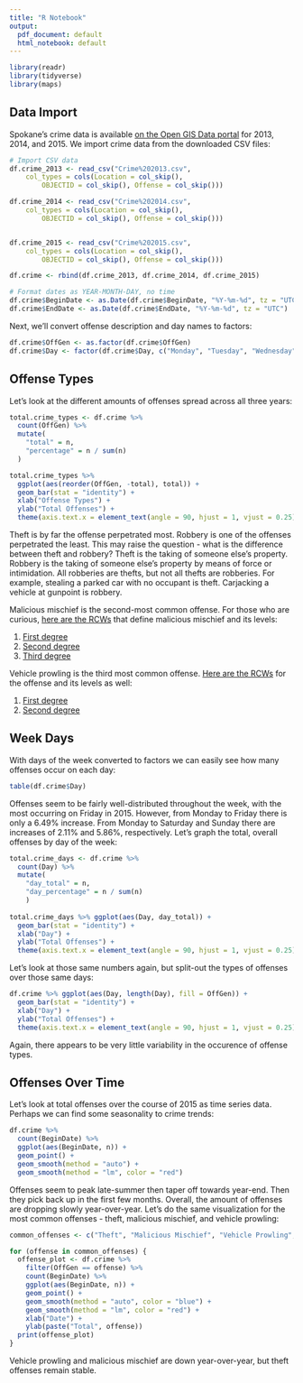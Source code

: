```yaml
---
title: "R Notebook"
output:
  pdf_document: default
  html_notebook: default
---
```


```r
library(readr)
library(tidyverse)
library(maps)
```

## Data Import

Spokane's crime data is available [on the Open GIS Data portal](http://data-spokane.opendata.arcgis.com/search?tags=public%20safety) for 2013, 2014, and 2015. We import crime data from the downloaded CSV files: 

```r
# Import CSV data
df.crime_2013 <- read_csv("Crime%202013.csv", 
    col_types = cols(Location = col_skip(), 
        OBJECTID = col_skip(), Offense = col_skip()))

df.crime_2014 <- read_csv("Crime%202014.csv", 
    col_types = cols(Location = col_skip(), 
        OBJECTID = col_skip(), Offense = col_skip()))


df.crime_2015 <- read_csv("Crime%202015.csv", 
    col_types = cols(Location = col_skip(), 
        OBJECTID = col_skip(), Offense = col_skip()))

df.crime <- rbind(df.crime_2013, df.crime_2014, df.crime_2015)

# Format dates as YEAR-MONTH-DAY, no time
df.crime$BeginDate <- as.Date(df.crime$BeginDate, "%Y-%m-%d", tz = "UTC")
df.crime$EndDate <- as.Date(df.crime$EndDate, "%Y-%m-%d", tz = "UTC")
```

Next, we'll convert offense description and day names to factors:

```r
df.crime$OffGen <- as.factor(df.crime$OffGen)
df.crime$Day <- factor(df.crime$Day, c("Monday", "Tuesday", "Wednesday", "Thursday", "Friday", "Saturday", "Sunday"))
```

## Offense Types

Let's look at the different amounts of offenses spread across all three years:

```r
total.crime_types <- df.crime %>%
  count(OffGen) %>%
  mutate(
    "total" = n,
    "percentage" = n / sum(n)
  )

total.crime_types %>% 
  ggplot(aes(reorder(OffGen, -total), total)) + 
  geom_bar(stat = "identity") +
  xlab("Offense Types") +
  ylab("Total Offenses") +
  theme(axis.text.x = element_text(angle = 90, hjust = 1, vjust = 0.25))
```

Theft is by far the offense perpetrated most. Robbery is one of the offenses perpetrated the least. This may raise the question - what is the difference between theft and robbery?  Theft is the taking of someone else's property. Robbery is the taking of someone else's property by means of force or intimidation. All robberies are thefts, but not all thefts are robberies. For example, stealing a parked car with no occupant is theft. Carjacking a vehicle at gunpoint is robbery. 

Malicious mischief is the second-most common offense. For those who are curious, [here are the RCWs](https://app.leg.wa.gov/rcw/default.aspx?cite=9A.48) that define malicious mischief and its levels:

1. [First degree](https://app.leg.wa.gov/RCW/default.aspx?cite=9A.48.070)
1. [Second degree](https://app.leg.wa.gov/RCW/default.aspx?cite=9A.48.080)
1. [Third degree](https://app.leg.wa.gov/RCW/default.aspx?cite=9A.48.090)

Vehicle prowling is the third most common offense. [Here are the RCWs](https://app.leg.wa.gov/rcw/default.aspx?cite=9a.52) for the offense and its levels as well:

1. [First degree](https://app.leg.wa.gov/RCW/default.aspx?cite=9A.52.095)
1. [Second degree](https://app.leg.wa.gov/RCW/default.aspx?cite=9A.52.100)

## Week Days

With days of the week converted to factors we can easily see how many offenses occur on each day:

```r
table(df.crime$Day)
```

Offenses seem to be fairly well-distributed throughout the week, with the most occurring on Friday in 2015. However, from Monday to Friday there is only a 6.49% increase. From Monday to Saturday and Sunday there are increases of 2.11% and 5.86%, respectively. Let's graph the total, overall offenses by day of the week:

```r
total.crime_days <- df.crime %>% 
  count(Day) %>%
  mutate(
    "day_total" = n,
    "day_percentage" = n / sum(n)
    )
  
total.crime_days %>% ggplot(aes(Day, day_total)) +
  geom_bar(stat = "identity") +
  xlab("Day") +
  ylab("Total Offenses") +
  theme(axis.text.x = element_text(angle = 90, hjust = 1, vjust = 0.25))
```

Let's look at those same numbers again, but split-out the types of offenses over those same days:

```r
df.crime %>% ggplot(aes(Day, length(Day), fill = OffGen)) +
  geom_bar(stat = "identity") +
  xlab("Day") +
  ylab("Total Offenses") +
  theme(axis.text.x = element_text(angle = 90, hjust = 1, vjust = 0.25))
```

Again, there appears to be very little variability in the occurence of offense types. 

## Offenses Over Time

Let's look at total offenses over the course of 2015 as time series data. Perhaps we can find some seasonality to crime trends:

```r
df.crime %>% 
  count(BeginDate) %>%
  ggplot(aes(BeginDate, n)) + 
  geom_point() +
  geom_smooth(method = "auto") +
  geom_smooth(method = "lm", color = "red")
```

Offenses seem to peak late-summer then taper off towards year-end. Then they pick back up in the first few months. Overall, the amount of offenses are dropping slowly year-over-year. Let's do the same visualization for the most common offenses - theft, malicious mischief, and vehicle prowling:

```r
common_offenses <- c("Theft", "Malicious Mischief", "Vehicle Prowling", "Burglary")

for (offense in common_offenses) {
  offense_plot <- df.crime %>% 
    filter(OffGen == offense) %>%
    count(BeginDate) %>%
    ggplot(aes(BeginDate, n)) + 
    geom_point() +
    geom_smooth(method = "auto", color = "blue") +
    geom_smooth(method = "lm", color = "red") +
    xlab("Date") + 
    ylab(paste("Total", offense))
  print(offense_plot)
}
```

Vehicle prowling and malicious mischief are down year-over-year, but theft offenses remain stable.
